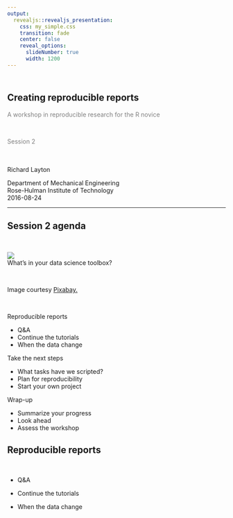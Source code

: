 ```yaml
---
output:
  revealjs::revealjs_presentation:
    css: my_simple.css
    transition: fade
    center: false
    reveal_options:
      slideNumber: true
      width: 1200
---
```





## <br>Creating reproducible reports
<!-- custom title page -->

<p style="color:#808080">A workshop in reproducible research for the R novice</p >

<br>
<p style="color:#808080">Session 2</p >

<br>
<br>
Richard Layton

<footnotesize>
Department of Mechanical Engineering  
Rose-Hulman Institute of Technology  
2016-08-24  
</footnotesize>



***

<div id="left45">

<h2>Session 2 agenda</h2>

<br>

![](../resources/images/tools-575622.png)  
<mycaption>What's in your data science toolbox?</mycaption> 

<br> 

<footnotesize>Image courtesy  [Pixabay.](https://pixabay.com/en/tools-hammer-saw-shovel-575622/)</footnotesize>

</div>


<div id="left10">
<br>
</div>


<div id="right45"> 

Reproducible reports

- Q&A 
- Continue the tutorials
- When the data change 

Take the next steps 

- What tasks have we scripted? 
- Plan for reproducibility 
- Start your own project 

Wrap-up 

- Summarize your progress 
- Look ahead	 
- Assess the workshop 

</div>



## Reproducible reports

<br>

- Q&A 

- Continue the tutorials

- When the data change 








